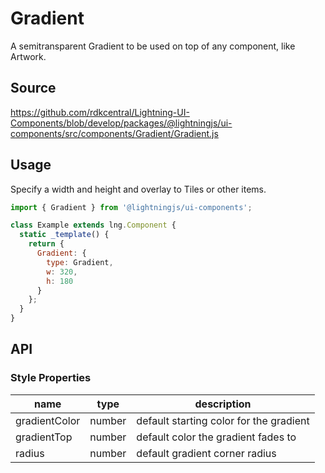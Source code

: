 ﻿<!--
  Copyright 2023 Comcast Cable Communications Management, LLC

  Licensed under the Apache License, Version 2.0 (the "License");
  you may not use this file except in compliance with the License.
  You may obtain a copy of the License at

  http://www.apache.org/licenses/LICENSE-2.0

  Unless required by applicable law or agreed to in writing, software
  distributed under the License is distributed on an "AS IS" BASIS,
  WITHOUT WARRANTIES OR CONDITIONS OF ANY KIND, either express or implied.
  See the License for the specific language governing permissions and
  limitations under the License.

  SPDX-License-Identifier: Apache-2.0
-->


# Gradient

A semitransparent Gradient to be used on top of any component, like Artwork.

## Source

https://github.com/rdkcentral/Lightning-UI-Components/blob/develop/packages/@lightningjs/ui-components/src/components/Gradient/Gradient.js

## Usage

Specify a width and height and overlay to Tiles or other items.

```js
import { Gradient } from '@lightningjs/ui-components';

class Example extends lng.Component {
  static _template() {
    return {
      Gradient: {
        type: Gradient,
        w: 320,
        h: 180
      }
    };
  }
}
```

<Canvas>
  <Story id="foundations-gradient--gradient" />
</Canvas>

## API

### Style Properties

| name          | type   | description                             |
| ------------- | ------ | --------------------------------------- |
| gradientColor | number | default starting color for the gradient |
| gradientTop   | number | default color the gradient fades to     |
| radius        | number | default gradient corner radius          |
